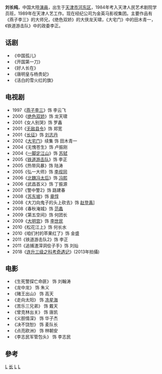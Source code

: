{{Unreferenced|time=2014-08-01T07:22:18+00:00}}
'''刘长纯'''{{BD|1962年|8月13日|catIdx=L刘}}，中国大陸[[演員|演員]]，出生于[[天津市|天津市]][[河东区|河东区]]，1984年考入天津人民艺术剧院学员班，1989年在天津人艺工作。现在经纪公司为金英马影视集团。主要作品有《燕子李三》的大师兄，《绝色双娇》的大侠龙天啸，《大宅门》中的田木青一，《铁道游击队》中的政委李正。

==话剧==
*《中国孤儿》
*《开国第一刀》
*《好人长在》
*《唐明皇与杨贵妃》
*《洁白的雪火红的旗》
==电视剧==
*1997《[[燕子李三|燕子李三]]》饰 李云飞 
*2000《[[绝色双娇|绝色双娇]]》饰 龙天啸 
*2001《女人别哭》饰 罗鑫 
*2001《[[无敌县令|无敌县令]]》饰 郑宽
*2001《[[长征_(电视剧)|长征]]》饰 [[刘志丹|刘志丹]]　
*2002《[[大宅门|大宅门]]》续集 饰 田木青一 
*2004《无愧苍生》饰 卢振刚 
*2004《[[一脚定江山|一脚定江山]]》饰 [[苏轼|苏轼]]
*2005《[[铁道游击队|铁道游击队]]》饰 李正 
*2005《热带风暴》饰 陆涛
*2005《弘一大师》饰 [[李叔同|李叔同]] 
*2006《[[北魏冯太后_(电视剧)|北魏冯太后]]》饰 [[冯熙|冯熙]]
*2006《武昌首义》饰 丁振源
*2007《警中警2》饰 路建春
*2008《[[苏东坡|苏东坡]]》饰 [[章惇|章惇]] 
*2008《大刀向鬼子的头上砍去》饰 [[赵登禹|赵登禹]]]
*2008《春秋淹城》饰 [[范蠡|范蠡]] 
*2009《第五空间》饰 何团长 
*2009《[[大明宫_(纪录片)|大明宫]]》饰 [[李世民|李世民]] 
*2010《松花江上》饰 何长水 
*2010《咱们村的苹果红了》饰 金盛 
*2011《铁道游击队2》饰 李正 
*2011《追捕渣滓洞侩子手》饰 刘灿 
*2018《[[连升三级之科考奇遇记|连升三级之科考奇遇记]]》(2013年拍攝)

==电影==
*《生死警探亡命匪》 饰 刘翰涛 
*《龙中龙》 饰 朱义 
*《赌王出山》 饰 高天 
*《走向太阳》 饰 [[冼星海|冼星海]] 
*《苦乐三兄弟》 饰 戴天 
*《曾克林出关》 饰 唐凯
*《义胆情深》 饰 华子杰 
*《决不饶恕》 饰 麦队长 
*《点亮欧洲》 饰 林朝安 
*《李志民军管包头》 饰 李志民 

==參考==

[[Category:天津人|L]]
[[Category:刘姓|长]]
[[Category:中国电影男演员|L]]
[[Category:中国电视男演员|L]]